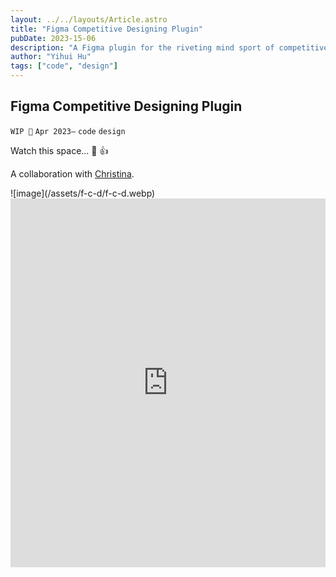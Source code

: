 ```yaml
---
layout: ../../layouts/Article.astro
title: "Figma Competitive Designing Plugin"
pubDate: 2023-15-06
description: "A Figma plugin for the riveting mind sport of competitive design."
author: "Yihui Hu"
tags: ["code", "design"]
---
```


## Figma Competitive Designing Plugin

`WIP 🚧`
`Apr 2023–`
`code`
`design` 

Watch this space... 👀 👍

A collaboration with [Christina](https://christinalj.com).

<div className="image-container">
  ![image](/assets/f-c-d/f-c-d.webp)
</div>

<iframe style="border:none;" width="100%" height="590" src="https://www.are.na/christina/competitive-design-website-repo/embed" title="Official Are.na channel for Competitive Designing Mind Sport"></iframe>